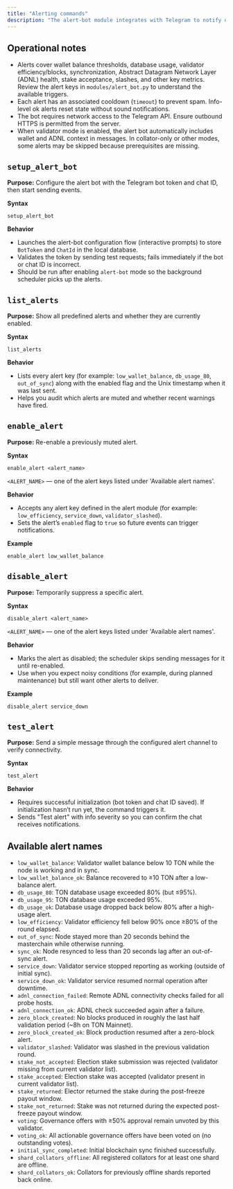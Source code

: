 ```yaml
---
title: "Alerting commands"
description: "The alert-bot module integrates with Telegram to notify operators about node issues. The commands below help you configure, inspect, and test alerts."
---
```


## Operational notes

- Alerts cover wallet balance thresholds, database usage, validator efficiency/blocks, synchronization, Abstract Datagram Network Layer (ADNL) health, stake acceptance, slashes, and other key metrics. Review the alert keys in `modules/alert_bot.py` to understand the available triggers.
- Each alert has an associated cooldown (`timeout`) to prevent spam. Info-level ok alerts reset state without sound notifications.
- The bot requires network access to the Telegram API. Ensure outbound HTTPS is permitted from the server.
- When validator mode is enabled, the alert bot automatically includes wallet and ADNL context in messages. In collator-only or other modes, some alerts may be skipped because prerequisites are missing.

## `setup_alert_bot`

**Purpose:** Configure the alert bot with the Telegram bot token and chat ID, then start sending events.

**Syntax**

```mytonctrl
setup_alert_bot
```

**Behavior**

- Launches the alert-bot configuration flow (interactive prompts) to store `BotToken` and `ChatId` in the local database.
- Validates the token by sending test requests; fails immediately if the bot or chat ID is incorrect.
- Should be run after enabling `alert-bot` mode so the background scheduler picks up the alerts.

## `list_alerts`

**Purpose:** Show all predefined alerts and whether they are currently enabled.

**Syntax**

```mytonctrl
list_alerts
```

**Behavior**

- Lists every alert key (for example: `low_wallet_balance`, `db_usage_80`, `out_of_sync`) along with the enabled flag and the Unix timestamp when it was last sent.
- Helps you audit which alerts are muted and whether recent warnings have fired.

## `enable_alert`

**Purpose:** Re-enable a previously muted alert.

**Syntax**

```mytonctrl
enable_alert <alert_name>
```

`<ALERT_NAME>` — one of the alert keys listed under 'Available alert names'.

**Behavior**

- Accepts any alert key defined in the alert module (for example: `low_efficiency`, `service_down`, `validator_slashed`).
- Sets the alert’s `enabled` flag to `true` so future events can trigger notifications.

**Example**

```mytonctrl
enable_alert low_wallet_balance
```

## `disable_alert`

**Purpose:** Temporarily suppress a specific alert.

**Syntax**

```mytonctrl
disable_alert <alert_name>
```

`<ALERT_NAME>` — one of the alert keys listed under 'Available alert names'.

**Behavior**

- Marks the alert as disabled; the scheduler skips sending messages for it until re-enabled.
- Use when you expect noisy conditions (for example, during planned maintenance) but still want other alerts to deliver.

**Example**

```mytonctrl
disable_alert service_down
```

## `test_alert`

**Purpose:** Send a simple message through the configured alert channel to verify connectivity.

**Syntax**

```mytonctrl
test_alert
```

**Behavior**

- Requires successful initialization (bot token and chat ID saved). If initialization hasn’t run yet, the command triggers it.
- Sends "Test alert" with info severity so you can confirm the chat receives notifications.

## Available alert names

- `low_wallet_balance`: Validator wallet balance below 10 TON while the node is working and in sync.
- `low_wallet_balance_ok`: Balance recovered to ≥10 TON after a low-balance alert.
- `db_usage_80`: TON database usage exceeded 80% (but ≤95%).
- `db_usage_95`: TON database usage exceeded 95%.
- `db_usage_ok`: Database usage dropped back below 80% after a high-usage alert.
- `low_efficiency`: Validator efficiency fell below 90% once ≥80% of the round elapsed.
- `out_of_sync`: Node stayed more than 20 seconds behind the masterchain while otherwise running.
- `sync_ok`: Node resynced to less than 20 seconds lag after an out-of-sync alert.
- `service_down`: Validator service stopped reporting as working (outside of initial sync).
- `service_down_ok`: Validator service resumed normal operation after downtime.
- `adnl_connection_failed`: Remote ADNL connectivity checks failed for all probe hosts.
- `adnl_connection_ok`: ADNL check succeeded again after a failure.
- `zero_block_created`: No blocks produced in roughly the last half validation period (\~8h on TON Mainnet).
- `zero_block_created_ok`: Block production resumed after a zero-block alert.
- `validator_slashed`: Validator was slashed in the previous validation round.
- `stake_not_accepted`: Election stake submission was rejected (validator missing from current validator list).
- `stake_accepted`: Election stake was accepted (validator present in current validator list).
- `stake_returned`: Elector returned the stake during the post-freeze payout window.
- `stake_not_returned`: Stake was not returned during the expected post-freeze payout window.
- `voting`: Governance offers with ≥50% approval remain unvoted by this validator.
- `voting_ok`: All actionable governance offers have been voted on (no outstanding votes).
- `initial_sync_completed`: Initial blockchain sync finished successfully.
- `shard_collators_offline`: All registered collators for at least one shard are offline.
- `shard_collators_ok`: Collators for previously offline shards reported back online.
